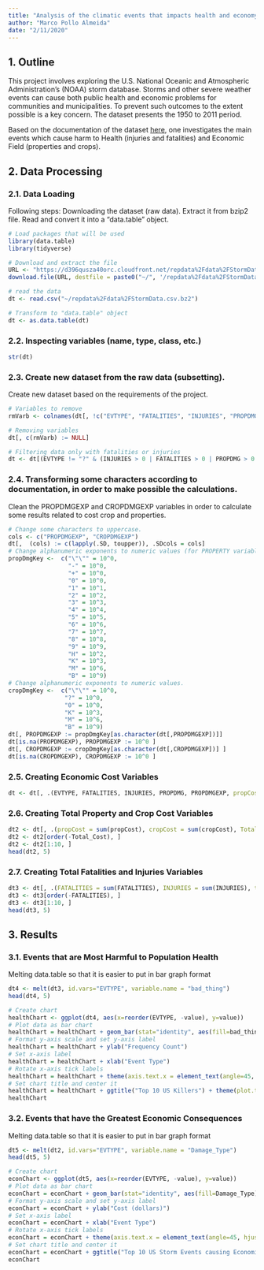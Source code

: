 ```yaml
---
title: "Analysis of the climatic events that impacts health and economy of the EUA."
author: "Marco Pollo Almeida"
date: "2/11/2020"
---
```

        

## 1. Outline
This project involves exploring the U.S. National Oceanic and Atmospheric 
Administration's (NOAA) storm database. Storms and other severe weather 
events can cause both public health and economic problems for communities 
and municipalities. To prevent such outcomes to the extent possible is a 
key concern. The dataset presents the 1950 to 2011 period.

Based on the documentation of the dataset [here](https://d396qusza40orc.cloudfront.net/repdata%2Fpeer2_doc%2Fpd01016005curr.pdf), one investigates the main events which cause harm to Health (injuries and fatalities) and Economic Field (properties and crops).


## 2. Data Processing

### 2.1. Data Loading

Following steps: Downloading the dataset (raw data). Extract it from bzip2 file. Read and convert it into a "data.table" object.
```r
# Load packages that will be used
library(data.table)
library(tidyverse)

# Download and extract the file
URL <- "https://d396qusza40orc.cloudfront.net/repdata%2Fdata%2FStormData.csv.bz2"
download.file(URL, destfile = paste0("~/", '/repdata%2Fdata%2FStormData.csv.bz2'))

# read the data
dt <- read.csv("~/repdata%2Fdata%2FStormData.csv.bz2")

# Transform to "data.table" object
dt <- as.data.table(dt)
```

### 2.2. Inspecting variables (name, type, class, etc.)

```r
str(dt)
```

### 2.3. Create new dataset from the raw data (subsetting).

Create new dataset based on the requirements of the project.
```r
# Variables to remove
rmVarb <- colnames(dt[, !c("EVTYPE", "FATALITIES", "INJURIES", "PROPDMG", "PROPDMGEXP", "CROPDMG", "CROPDMGEXP")])

# Removing variables
dt[, c(rmVarb) := NULL]

# Filtering data only with fatalities or injuries  
dt <- dt[(EVTYPE != "?" & (INJURIES > 0 | FATALITIES > 0 | PROPDMG > 0 | CROPDMG > 0)), c("EVTYPE", "FATALITIES", "INJURIES", "PROPDMG", "PROPDMGEXP", "CROPDMG", "CROPDMGEXP") ]
```

### 2.4. Transforming some characters according to documentation, in order to make possible the calculations.

Clean the PROPDMGEXP and CROPDMGEXP variables in order to calculate some results related to cost crop and properties.
```r
# Change some characters to uppercase.
cols <- c("PROPDMGEXP", "CROPDMGEXP")
dt[,  (cols) := c(lapply(.SD, toupper)), .SDcols = cols]
# Change alphanumeric exponents to numeric values (for PROPERTY variable).
propDmgKey <-  c("\"\"" = 10^0,
                 "-" = 10^0, 
                 "+" = 10^0,
                 "0" = 10^0,
                 "1" = 10^1,
                 "2" = 10^2,
                 "3" = 10^3,
                 "4" = 10^4,
                 "5" = 10^5,
                 "6" = 10^6,
                 "7" = 10^7,
                 "8" = 10^8,
                 "9" = 10^9,
                 "H" = 10^2,
                 "K" = 10^3,
                 "M" = 10^6,
                 "B" = 10^9)
# Change alphanumeric exponents to numeric values.
cropDmgKey <-  c("\"\"" = 10^0,
                "?" = 10^0, 
                "0" = 10^0,
                "K" = 10^3,
                "M" = 10^6,
                "B" = 10^9)
dt[, PROPDMGEXP := propDmgKey[as.character(dt[,PROPDMGEXP])]]
dt[is.na(PROPDMGEXP), PROPDMGEXP := 10^0 ]
dt[, CROPDMGEXP := cropDmgKey[as.character(dt[,CROPDMGEXP])] ]
dt[is.na(CROPDMGEXP), CROPDMGEXP := 10^0 ]
```

### 2.5. Creating Economic Cost Variables

```r
dt <- dt[, .(EVTYPE, FATALITIES, INJURIES, PROPDMG, PROPDMGEXP, propCost = PROPDMG * PROPDMGEXP, CROPDMG, CROPDMGEXP, cropCost = CROPDMG * CROPDMGEXP)]
```

### 2.6. Creating Total Property and Crop Cost Variables

```r
dt2 <- dt[, .(propCost = sum(propCost), cropCost = sum(cropCost), Total_Cost = sum(propCost) + sum(cropCost)), by = .(EVTYPE)]
dt2 <- dt2[order(-Total_Cost), ]
dt2 <- dt2[1:10, ]
head(dt2, 5)
```

### 2.7. Creating Total Fatalities and Injuries Variables

```r
dt3 <- dt[, .(FATALITIES = sum(FATALITIES), INJURIES = sum(INJURIES), totals = sum(FATALITIES) + sum(INJURIES)), by = .(EVTYPE)]
dt3 <- dt3[order(-FATALITIES), ]
dt3 <- dt3[1:10, ]
head(dt3, 5)
```

## 3. Results

### 3.1. Events that are Most Harmful to Population Health

Melting data.table so that it is easier to put in bar graph format 
```r
dt4 <- melt(dt3, id.vars="EVTYPE", variable.name = "bad_thing")
head(dt4, 5)
```

```r
# Create chart
healthChart <- ggplot(dt4, aes(x=reorder(EVTYPE, -value), y=value))
# Plot data as bar chart
healthChart = healthChart + geom_bar(stat="identity", aes(fill=bad_thing), position="dodge")
# Format y-axis scale and set y-axis label
healthChart = healthChart + ylab("Frequency Count") 
# Set x-axis label
healthChart = healthChart + xlab("Event Type") 
# Rotate x-axis tick labels 
healthChart = healthChart + theme(axis.text.x = element_text(angle=45, hjust=1))
# Set chart title and center it
healthChart = healthChart + ggtitle("Top 10 US Killers") + theme(plot.title = element_text(hjust = 0.5))
healthChart
```

### 3.2. Events that have the Greatest Economic Consequences

Melting data.table so that it is easier to put in bar graph format 
```r
dt5 <- melt(dt2, id.vars="EVTYPE", variable.name = "Damage_Type")
head(dt5, 5)
```

```r
# Create chart
econChart <- ggplot(dt5, aes(x=reorder(EVTYPE, -value), y=value))
# Plot data as bar chart
econChart = econChart + geom_bar(stat="identity", aes(fill=Damage_Type), position="dodge")
# Format y-axis scale and set y-axis label
econChart = econChart + ylab("Cost (dollars)") 
# Set x-axis label
econChart = econChart + xlab("Event Type") 
# Rotate x-axis tick labels 
econChart = econChart + theme(axis.text.x = element_text(angle=45, hjust=1))
# Set chart title and center it
econChart = econChart + ggtitle("Top 10 US Storm Events causing Economic Consequences") + theme(plot.title = element_text(hjust = 0.5))
econChart
```


